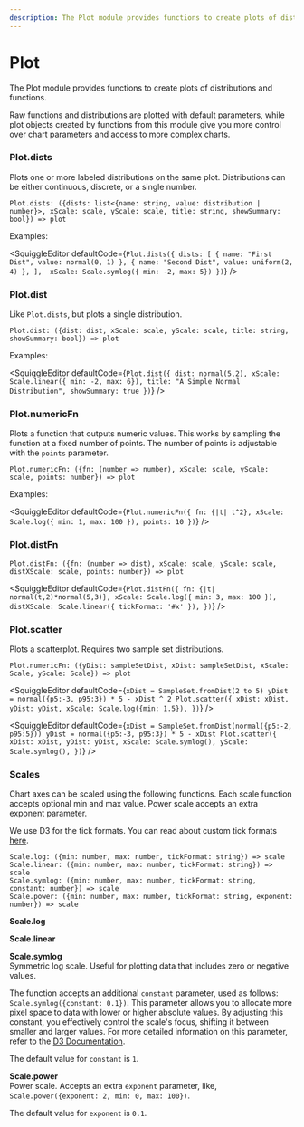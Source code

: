 ```yaml
---
description: The Plot module provides functions to create plots of distributions and functions.
---
```



# Plot

The Plot module provides functions to create plots of distributions and functions.

Raw functions and distributions are plotted with default parameters, while plot objects created by functions from this module give you more control over chart parameters and access to more complex charts.

### Plot.dists

Plots one or more labeled distributions on the same plot. Distributions can be either continuous, discrete, or a single number.

```
Plot.dists: ({dists: list<{name: string, value: distribution | number}>, xScale: scale, yScale: scale, title: string, showSummary: bool}) => plot
```

Examples:

<SquiggleEditor
  defaultCode={`Plot.dists({
    dists: [
        { name: "First Dist", value: normal(0, 1) },
        { name: "Second Dist", value: uniform(2, 4) },
    ], 
    xScale: Scale.symlog({ min: -2, max: 5})
})`}
/>

### Plot.dist

Like `Plot.dists`, but plots a single distribution.

```
Plot.dist: ({dist: dist, xScale: scale, yScale: scale, title: string, showSummary: bool}) => plot
```

Examples:

<SquiggleEditor
  defaultCode={`Plot.dist({
    dist: normal(5,2),
    xScale: Scale.linear({ min: -2, max: 6}),
    title: "A Simple Normal Distribution",
    showSummary: true
})`}
/>

### Plot.numericFn

Plots a function that outputs numeric values. This works by sampling the function at a fixed number of points. The number of points is adjustable with the `points` parameter.

```
Plot.numericFn: ({fn: (number => number), xScale: scale, yScale: scale, points: number}) => plot
```

Examples:

<SquiggleEditor
  defaultCode={`Plot.numericFn({
  fn: {|t| t^2},
  xScale: Scale.log({
    min: 1,
    max: 100
  }),
  points: 10
})`}
/>

### Plot.distFn

```
Plot.distFn: ({fn: (number => dist), xScale: scale, yScale: scale, distXScale: scale, points: number}) => plot
```

<SquiggleEditor
  defaultCode={`Plot.distFn({
  fn: {|t| normal(t,2)*normal(5,3)},
  xScale: Scale.log({ min: 3, max: 100 }),
  distXScale: Scale.linear({ tickFormat: '#x' }),
})`}
/>

### Plot.scatter

Plots a scatterplot. Requires two sample set distributions.

```
Plot.numericFn: ({yDist: sampleSetDist, xDist: sampleSetDist, xScale: Scale, yScale: Scale}) => plot
```

<SquiggleEditor
  defaultCode={`xDist = SampleSet.fromDist(2 to 5)
yDist = normal({p5:-3, p95:3}) * 5 - xDist ^ 2
Plot.scatter({
  xDist: xDist,
  yDist: yDist,
  xScale: Scale.log({min: 1.5}),
})`}
/>

<SquiggleEditor
  defaultCode={`xDist = SampleSet.fromDist(normal({p5:-2, p95:5}))
yDist = normal({p5:-3, p95:3}) * 5 - xDist
Plot.scatter({
  xDist: xDist,
  yDist: yDist,
  xScale: Scale.symlog(),
  yScale: Scale.symlog(),
})`}
/>

### Scales

Chart axes can be scaled using the following functions. Each scale function accepts optional min and max value. Power scale accepts an extra exponent parameter.

We use D3 for the tick formats. You can read about custom tick formats [here](https://github.com/d3/d3-format).

```
Scale.log: ({min: number, max: number, tickFormat: string}) => scale
Scale.linear: ({min: number, max: number, tickFormat: string}) => scale
Scale.symlog: ({min: number, max: number, tickFormat: string, constant: number}) => scale
Scale.power: ({min: number, max: number, tickFormat: string, exponent: number}) => scale
```

**Scale.log**

**Scale.linear**

**Scale.symlog**  
Symmetric log scale. Useful for plotting data that includes zero or negative values.

The function accepts an additional `constant` parameter, used as follows: `Scale.symlog({constant: 0.1})`. This parameter allows you to allocate more pixel space to data with lower or higher absolute values. By adjusting this constant, you effectively control the scale's focus, shifting it between smaller and larger values. For more detailed information on this parameter, refer to the [D3 Documentation](https://d3js.org/d3-scale/symlog).

The default value for `constant` is `1`.

**Scale.power**  
Power scale. Accepts an extra `exponent` parameter, like, `Scale.power({exponent: 2, min: 0, max: 100})`.

The default value for `exponent` is `0.1`.
